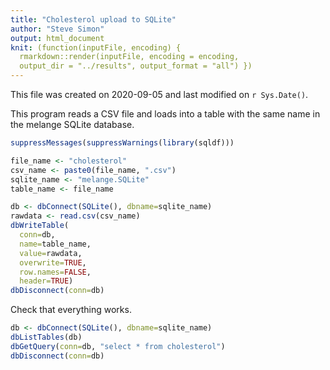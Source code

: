 ```yaml
---
title: "Cholesterol upload to SQLite"
author: "Steve Simon"
output: html_document
knit: (function(inputFile, encoding) {
  rmarkdown::render(inputFile, encoding = encoding,
  output_dir = "../results", output_format = "all") })  
---
```


This file was created on 2020-09-05 and last modified on `r Sys.Date()`.

This program reads a CSV file and loads into a table with the same name in the melange SQLite database.

```r
suppressMessages(suppressWarnings(library(sqldf)))
```

```r
file_name <- "cholesterol"
csv_name <- paste0(file_name, ".csv")
sqlite_name <- "melange.SQLite"
table_name <- file_name

db <- dbConnect(SQLite(), dbname=sqlite_name)
rawdata <- read.csv(csv_name)
dbWriteTable(
  conn=db, 
  name=table_name, 
  value=rawdata,
  overwrite=TRUE, 
  row.names=FALSE, 
  header=TRUE)
dbDisconnect(conn=db)
```

Check that everything works.

```r
db <- dbConnect(SQLite(), dbname=sqlite_name)
dbListTables(db)
dbGetQuery(conn=db, "select * from cholesterol")
dbDisconnect(conn=db)
```